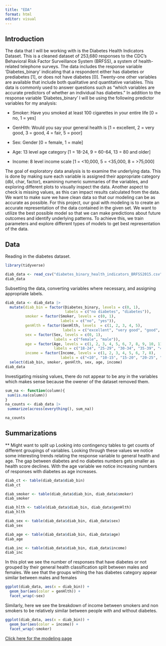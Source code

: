 ```yaml
---
title: "EDA"
format: html
editor: visual
---
```


## Introduction

The data that I will be working with is the Diabetes Health Indicators Dataset. This is a cleaned dataset of 253,680 responses to the CDC's Behavioral Risk Factor Surveillance System (BRFSS), a system of health-related telephone surveys. The data includes the response variable 'Diabetes_binary' indicating that a respondent either has diabetes or prediabetes [1], or does not have diabetes [0]. Twenty-one other variables are available that include both qualitative and quantitative variables. This data is commonly used to answer questions such as "which variables are accurate predictors of whether an individual has diabetes." In addition to the response variable 'Diabetes_binary' I will be using the following predictor variables for my analysis:

- Smoker: Have you smoked at least 100 cigarettes in your entire life [0 = no, 1 = yes]

- GenHlth: Would you say your general health is [1 = excellent, 2 = very good, 3 = good, 4 = fair, 5 = poor]

- Sex: Gender [0 = female, 1 = male]

- Age: 13 level age category [1 = 18-24, 9 = 60-64, 13 = 80 and older]

- Income: 8 level income scale [1 = <10,000, 5 = <35,000, 8 = >75,000]


The goal of exploratory data analysis is to examine the underlying data. This is done by making sure each variable is assigned their appropriate category (dbl, char, factor), examining numeric summaries of the variables, and exploring different plots to visually inspect the data. Another aspect to check is missing values, as this can impact results calculated from the data. We want to make sure we have clean data so that our modeling can be as accurate as possible. For this project, our goal with modeling is to create an accurate representation of the data contained in the given set. We want to utilize the best possible model so that we can make predictions about future outcomes and identify underlying patterns. To achieve this, we train parameters and explore different types of models to get best representation of the data. 


## Data

Reading in the diabetes dataset. 
```r
library(tidyverse)

diab_data <- read_csv("diabetes_binary_health_indicators_BRFSS2015.csv")
diab_data
```

Subsetting the data, converting variables where necessary, and assigning appropriate labels.
```r
diab_data <- diab_data |>
  mutate(diab_bin = factor(Diabetes_binary, levels = c(0, 1),
                           labels = c("no diabetes", "diabetes")),
         smoker = factor(Smoker, levels = c(0, 1), 
                         labels = c("no", "yes")),
         genHlth = factor(GenHlth, levels  = c(1, 2, 3, 4, 5), 
                          labels = c("excellent", "very good", "good", "fair", "poor")),
         sex = factor(Sex, levels = c(0, 1), 
                      labels = c("female", "male")),
         age = factor(Age, levels = c(1, 2, 3, 4, 5, 6, 7, 8, 9, 10, 11, 12, 13), 
                      labels = c("18-24", "25-29", "30-34", "35-39", "40-44", "45-49", "50-54", "55-59", "60-64", "65-69", "70-74", "75-79", "80+")),
         income = factor(Income, levels = c(1, 2, 3, 4, 5, 6, 7, 8),
                         labels = c("<10", "10-15", "15-20", "20-25", "25-35", "35-50", "50-75", "75+"))) |>
  select(diab_bin, smoker, genHlth, sex, age, income) 
diab_data
```

Investigating missing values, there do not appear to be any in the variables which makes sense because the owener of the dataset removed them.
```r
sum_na <- function(column){
 sum(is.na(column))
}
na_counts <- diab_data |>
 summarize(across(everything(), sum_na))

na_counts
```

## Summarizations

** Might want to split up
Looking into contingency tables to get counts of different groupings of variables. Looking through these values we notice some interesting trends relating the response variable to general health and age. The gap between diabetes and no diabetes numbers gets smaller as health score declines. With the age variable we notice increasing numbers of responses with diabetes as age increases. 
```r
diab_ct <- table(diab_data$diab_bin)
diab_ct

diab_smoker <- table(diab_data$diab_bin, diab_data$smoker)
diab_smoker

diab_hlth <- table(diab_data$diab_bin, diab_data$genHlth)
diab_hlth

diab_sex <- table(diab_data$diab_bin, diab_data$sex)
diab_sex

diab_age <- table(diab_data$diab_bin, diab_data$age)
diab_age

diab_inc <- table(diab_data$diab_bin, diab_data$income)
diab_inc
```

In this plot we see the number of responses that have diabetes or not grouped by their general health classification split between males and females. We see that the groups withing the has diabetes category appear similar between males and females
```r
ggplot(diab_data, aes(x = diab_bin)) +
  geom_bar(aes(color = genHlth)) +
  facet_wrap(~sex)
```

Similarly, here we see the breakdown of income between smokers and non smokers to be relatively similar between people with and without diabetes.
```r
ggplot(diab_data, aes(x = diab_bin)) +
  geom_bar(aes(color = income)) +
  facet_wrap(~smoker)
```


[Click here for the modeling page](Modeling.html) 
